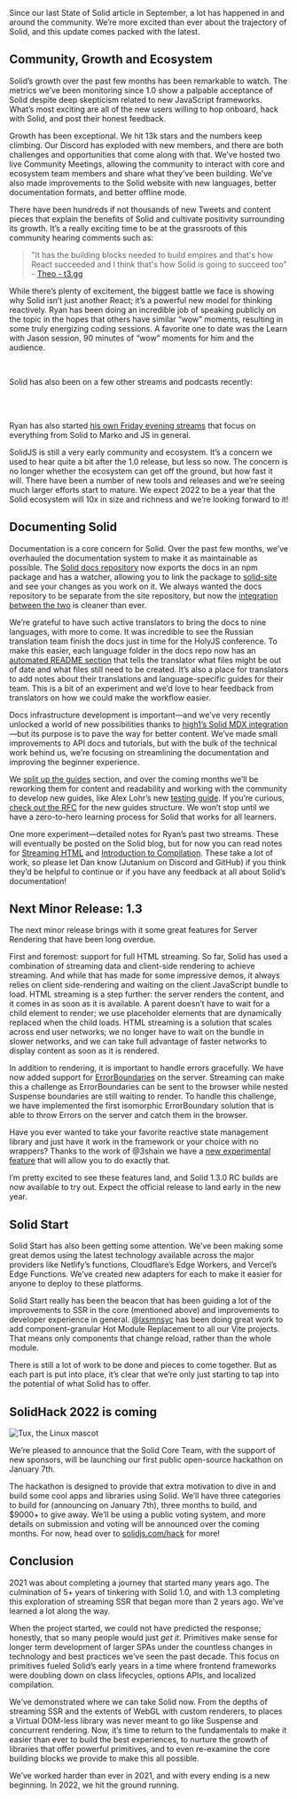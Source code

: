 Since our last State of Solid article in September, a lot has happened in and around the community. We’re more excited than ever about the trajectory of Solid, and this update comes packed with the latest.

## Community, Growth and Ecosystem

Solid’s growth over the past few months has been remarkable to watch. The metrics we’ve been monitoring since 1.0 show a palpable acceptance of Solid despite deep skepticism related to new JavaScript frameworks. What’s most exciting are all of the new users willing to hop onboard, hack with Solid, and post their honest feedback.

Growth has been exceptional. We hit 13k stars and the numbers keep climbing. Our Discord has exploded with new members, and there are both challenges and opportunities that come along with that. We’ve hosted two live Community Meetings, allowing the community to interact with core and ecosystem team members and share what they’ve been building. We’ve also made improvements to the Solid website with new languages, better documentation formats, and better offline mode.

There have been hundreds if not thousands of new Tweets and content pieces that explain the benefits of Solid and cultivate positivity surrounding its growth. It’s a really exciting time to be at the grassroots of this community hearing comments such as:

> "It has the building blocks needed to build empires and that's how React succeeded and I think that's how Solid is going to succeed too" - [Theo - t3.gg](https://twitter.com/JacobMGEvans/status/1473801127066054659?s=20)

While there’s plenty of excitement, the biggest battle we face is showing why Solid isn’t just another React; it’s a powerful new model for thinking reactively. Ryan has been doing an incredible job of speaking publicly on the topic in the hopes that others have similar “wow” moments, resulting in some truly energizing coding sessions. A favorite one to date was the Learn with Jason session, 90 minutes of “wow” moments for him and the audience.

<YouTube youTubeId="ZZ-a7B761Ds" />
<br />

Solid has also been on a few other streams and podcasts recently:

<Spotify spotifyLink="episode/2acyt1NRqjXMnX4LZqDyTV" />
<br />

<YouTube youTubeId="PRDtEyC5X1U" />
<br />
<YouTube youTubeId="LZc2hSghezM" />

Ryan has also started [his own Friday evening streams](https://www.youtube.com/c/RyanCarniato9/videos) that focus on everything from Solid to Marko and JS in general.

SolidJS is still a very early community and ecosystem. It’s a concern we used to hear quite a bit after the 1.0 release, but less so now.
The concern is no longer whether the ecosystem can get off the ground, but how fast it will.
There have been a number of new tools and releases and we’re seeing much larger efforts start to mature.
We expect 2022 to be a year that the Solid ecosystem will 10x in size and richness and we’re looking forward to it!

## Documenting Solid

Documentation is a core concern for Solid. Over the past few months, we’ve overhauled the documentation system to make it as maintainable as possible. The [Solid docs repository](https://github.com/solidjs/solid-docs) now exports the docs in an npm package and has a watcher, allowing you to link the package to [solid-site](https://github.com/solidjs/solid-site) and see your changes as you work on it. We always wanted the docs repository to be separate from the site repository, but now the [integration between the two](https://github.com/solidjs/solid-docs#importing-docs-and-tutorials) is cleaner than ever.

We’re grateful to have such active translators to bring the docs to nine languages, with more to come. It was incredible to see the Russian translation team finish the docs just in time for the HolyJS conference. To make this easier, each language folder in the docs repo now has an [automated README section](https://github.com/solidjs/solid-docs/tree/main/langs/de) that tells the translator what files might be out of date and what files still need to be created. It’s also a place for translators to add notes about their translations and language-specific guides for their team. This is a bit of an experiment and we’d love to hear feedback from translators on how we could make the workflow easier.

Docs infrastructure development is important—and we’ve very recently unlocked a world of new possibilities thanks to [high1’s Solid MDX integration](https://github.com/high1/solid-jsx)—but its purpose is to pave the way for better content. We’ve made small improvements to API docs and tutorials, but with the bulk of the technical work behind us, we’re focusing on streamlining the documentation and improving the beginner experience.

We [split up the guides](https://dev.solidjs.com/guides/getting-started) section, and over the coming months we’ll be reworking them for content and readability and working with the community to develop new guides, like Alex Lohr’s new [testing guide](https://dev.solidjs.com/guides/testing). If you’re curious, [check out the RFC](https://docs.google.com/document/d/1Z25C3LhJF4KGbf1YvnmQo7dOzF5KjEVQtoE0ucy3BJs/edit?usp=sharing) for the new guides structure. We won’t stop until we have a zero-to-hero learning process for Solid that works for all learners.

One more experiment—detailed notes for Ryan’s past two streams. These will eventually be posted on the Solid blog, but for now you can read notes for [Streaming HTML](https://docs.google.com/document/d/11SADvxgGFoVv_k-1VaJRQUF3PX6N2IN_1QkGsC07__k/) and [Introduction to Compilation](https://docs.google.com/document/d/1Q4-GC4bNaLNPJ1V0cxUGhQre0Sa54x5GgBsPvpRdBZY/). These take a lot of work, so please let Dan know (Jutanium on Discord and GitHub) if you think they’d be helpful to continue or if you have any feedback at all about Solid’s documentation!

## Next Minor Release: 1.3

The next minor release brings with it some great features for Server Rendering that have been long overdue.

First and foremost: support for full HTML streaming. So far, Solid has used a combination of streaming data and client-side rendering to achieve streaming. And while that has made for some impressive demos, it always relies on client side-rendering and waiting on the client JavaScript bundle to load. HTML streaming is a step further: the server renders the content, and it comes in as soon as it is available. A parent doesn’t have to wait for a child element to render; we use placeholder elements that are dynamically replaced when the child loads. HTML streaming is a solution that scales across end user networks; we no longer have to wait on the bundle in slower networks, and we can take full advantage of faster networks to display content as soon as it is rendered.

In addition to rendering, it is important to handle errors gracefully. We have now added support for [ErrorBoundaries](https://www.solidjs.com/docs/latest/api#%3Cerrorboundary%3E) on the server. Streaming can make this a challenge as ErrorBoundaries can be sent to the browser while nested Suspense boundaries are still waiting to render. To handle this challenge, we have implemented the first isomorphic ErrorBoundary solution that is able to throw Errors on the server and catch them in the browser.

Have you ever wanted to take your favorite reactive state management library and just have it work in the framework or your choice with no wrappers? Thanks to the work of @3shain we have a [new experimental feature](https://github.com/solidjs/solid/blob/next/CHANGELOG.md#external-sources-experimental) that will allow you to do exactly that.

I’m pretty excited to see these features land, and Solid 1.3.0 RC builds are now available to try out. Expect the official release to land early in the new year.

## Solid Start

Solid Start has also been getting some attention. We’ve been making some great demos using the latest technology available across the major providers like Netlify’s functions, Cloudflare’s Edge Workers, and Vercel’s Edge Functions. We’ve created new adapters for each to make it easier for anyone to deploy to these platforms.

<Tweet tweetLink="RyanCarniato/status/1456551775725441033" />
<Tweet tweetLink="RyanCarniato/status/1369238224233586691" />
<Tweet tweetLink="RyanCarniato/status/1453283158149980161" />

Solid Start really has been the beacon that has been guiding a lot of the improvements to SSR in the core (mentioned above) and improvements to developer experience in general. @[lxsmnsyc](https://github.com/LXSMNSYC) has been doing great work to add component-granular Hot Module Replacement to all our Vite projects. That means only components that change reload, rather than the whole module.

There is still a lot of work to be done and pieces to come together. But as each part is put into place, it’s clear that we’re only just starting to tap into the potential of what Solid has to offer.

## SolidHack 2022 is coming

![Tux, the Linux mascot](/img/blog/state-of-solid-december-2021/solidhack.png)

We’re pleased to announce that the Solid Core Team, with the support of new sponsors, will be launching our first public open-source hackathon on January 7th.

The hackathon is designed to provide that extra motivation to dive in and build some cool apps and libraries using Solid. We’ll have three categories to build for (announcing on January 7th), three months to build, and $9000+ to give away. We’ll be using a public voting system, and more details on submission and voting will be announced over the coming months. For now, head over to [solidjs.com/hack](https://www.solidjs.com/hack) for more!

## Conclusion

2021 was about completing a journey that started many years ago. The culmination of 5+ years of tinkering with Solid 1.0, and with 1.3 completing this exploration of streaming SSR that began more than 2 years ago. We’ve learned a lot along the way.

When the project started, we could not have predicted the response; honestly, that so many people would just _get it_. Primitives make sense for longer term development of larger SPAs under the countless changes in technology and best practices we’ve seen the past decade. This focus on primitives fueled Solid’s early years in a time where frontend frameworks were doubling down on class lifecycles, options APIs, and localized compilation.

We’ve demonstrated where we can take Solid now. From the depths of streaming SSR and the extents of WebGL with custom renderers, to places a Virtual DOM-less library was never meant to go like Suspense and concurrent rendering. Now, it’s time to return to the fundamentals to make it easier than ever to build the best experiences, to nurture the growth of libraries that offer powerful primitives, and to even re-examine the core building blocks we provide to make this all possible.

We’ve worked harder than ever in 2021, and with every ending is a new beginning. In 2022, we hit the ground running.
